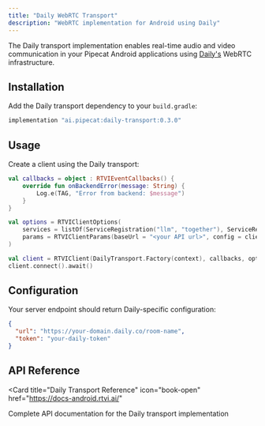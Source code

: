 ```yaml
---
title: "Daily WebRTC Transport"
description: "WebRTC implementation for Android using Daily"
---
```


The Daily transport implementation enables real-time audio and video communication in your Pipecat Android applications using [Daily's](https://www.daily.co/) WebRTC infrastructure.

## Installation

Add the Daily transport dependency to your `build.gradle`:

```gradle
implementation "ai.pipecat:daily-transport:0.3.0"
```

## Usage

Create a client using the Daily transport:

```kotlin
val callbacks = object : RTVIEventCallbacks() {
    override fun onBackendError(message: String) {
        Log.e(TAG, "Error from backend: $message")
    }
}

val options = RTVIClientOptions(
    services = listOf(ServiceRegistration("llm", "together"), ServiceRegistration("tts", "cartesia")),
    params = RTVIClientParams(baseUrl = "<your API url>", config = clientConfig)
)

val client = RTVIClient(DailyTransport.Factory(context), callbacks, options)
client.connect().await()
```

## Configuration

Your server endpoint should return Daily-specific configuration:

```json
{
  "url": "https://your-domain.daily.co/room-name",
  "token": "your-daily-token"
}
```

## API Reference

<Card
  title="Daily Transport Reference"
  icon="book-open"
  href="https://docs-android.rtvi.ai/"
>
  Complete API documentation for the Daily transport implementation
</Card>
